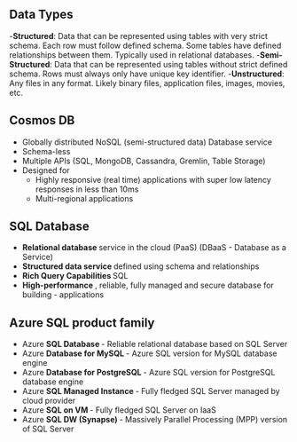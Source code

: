 ## Data Types

-<b>Structured</b>: Data that can be represented using tables with very strict schema. Each row must follow defined schema. Some tables have defined relationships between them. Typically used in relational databases.
-<b>Semi-Structured</b>: Data that can be represented using tables without strict defined schema. Rows must always only have unique key identifier.
-<b>Unstructured</b>: Any files in any format. Likely binary files, application files, images, movies, etc.

## Cosmos DB
- Globally distributed NoSQL (semi-structured data) Database service
- Schema-less
- Multiple APIs (SQL, MongoDB, Cassandra, Gremlin, Table Storage)
- Designed for
    - Highly responsive (real time) applications with super low latency responses in less than 10ms
    - Multi-regional applications

## SQL Database
- <b> Relational database </b> service in the cloud (PaaS) (DBaaS - Database as a Service)
- <b> Structured data service </b> defined using schema and relationships
- <b> Rich Query Capabilities </b> SQL
- <b> High-performance </b>, reliable, fully managed and secure database for building - applications

## Azure SQL product family
- Azure <b> SQL Database </b> - Reliable relational database based on SQL Server
- Azure <b> Database for MySQL </b> - Azure SQL version for MySQL database engine
- Azure <b> Database for PostgreSQL </b> - Azure SQL version for PostgreSQL database engine
- Azure <b> SQL Managed Instance </b> - Fully fledged SQL Server managed by cloud provider
- Azure <b> SQL on VM </b> - Fully fledged SQL Server on IaaS
- Azure <b> SQL DW (Synapse) </b> - Massively Parallel Processing (MPP) version of SQL Server